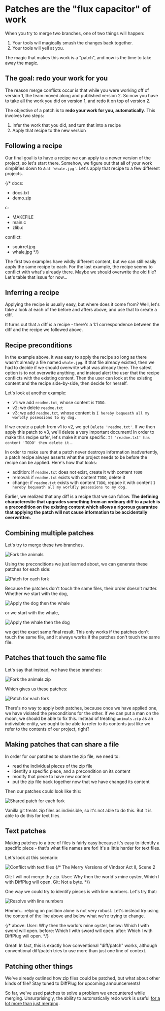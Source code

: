 
# Patches are the "flux capacitor" of work

When you try to merge two branches, one of two things will happen:

1. Your tools will magically smush the changes back together.
2. Your tools will yell at you.

The magic that makes this work is a "patch", and now is the time to take away the magic.

## The goal: redo your work for you

The reason merge conflicts occur is that while you were working off of version 1, the team moved along and published version 2.  So now you have to take all the work you did on version 1, and redo it on top of version 2.

The objective of a patch is to **redo your work for you, automatically**.  This involves two steps:

1. Infer the work that you did, and turn that into a recipe
2. Apply that recipe to the new version

## Following a recipe

Our final goal is to have a recipe we can apply to a newer version of the project, so let's start there.  Somehow, we figure out that all of your work simplifies down to `Add 'whale.jpg'`.  Let's apply that recipe to a few different projects.

<RecipeFollowTable />

{/*
docs:
- docs.txt
- demo.zip

c:
- MAKEFILE
- main.c
- zlib.c

conflict:
- squirrel.jpg
- whale.jpg
*/}

The first two examples have wildly different content, but we can still easily apply the same recipe to each.  For the last example, the recipe seems to conflict with what's already there.  Maybe we should overwrite the old file?  Let's table that issue for now...

## Inferring a recipe

Applying the recipe is usually easy, but where does it come from?  Well, let's take a look at each of the before and afters above, and use that to create a diff.

<RecipeInferTable />

It turns out that a diff *is* a recipe - there's a 1:1 correspondence between the diff and the recipe we followed above.

## Recipe preconditions

In the example above, it was easy to apply the recipe so long as there wasn't already a file named `whale.jpg`.  If that file already existed, then we had to decide if we should overwrite what was already there.  The safest option is to not overwrite anything, and instead alert the user that the recipe conflicts with the existing content.  Then the user can look at the existing content and the recipe side-by-side, then decide for herself.

Let's look at another example:

- v1: we add `readme.txt`, whose content is `TODO`.
- v2: we delete `readme.txt`
- v3: we add `readme.txt`, whose content is `I hereby bequeath all my worldly posessions to my dog.`

If we create a patch from v1 to v2, we get `Delete 'readme.txt'`.  If we then apply this patch to v3, we'll delete a very important document!  In order to make this recipe safer, let's make it more specific: `If 'readme.txt' has content 'TODO' then delete it.`.

In order to make sure that a patch never destroys information inadvertently, a patch recipe always asserts what the project needs to be before the recipe can be applied.  Here's how that looks:

- addition: if `readme.txt` does not exist, create it with content `TODO`
- removal: if `readme.txt` exists with content `TODO`, delete it
- change: if `readme.txt` exists with content `TODO`, repace it with content `I hereby bequeath all my worldly posessions to my dog.`

Earlier, we realized that any diff is a recipe that we can follow.  **The defining characterestic that upgrades something from an ordinary diff to a patch is a precondition on the existing content which allows a rigorous guarantee that applying the patch will not cause information to be accidentally overwritten.**

## Combining multiple patches

Let's try to merge these two branches.

![Fork the animals](time-travel/patch/animals-split.png)

Using the preconditions we just learned about, we can generate these patches for each side:

![Patch for each fork](time-travel/patch/animals-patch.png)

Because the patches don't touch the same files, their order doesn't matter.  Whether we start with the dog,

![Apply the dog then the whale](time-travel/patch/patch-dog-then-whale.png)

or we start with the whale,

![Apply the whale then the dog](time-travel/patch/patch-whale-then-dog.png)

we get the exact same final result.  This only works if the patches don't touch the same file, and it always works if the patches don't touch the same file.

## Patches that touch the same file

Let's say that instead, we have these branches:

![Fork the animals.zip](time-travel/patch/zip-animals-split.png)

Which gives us these patches:

![Patch for each fork](time-travel/patch/zip-animals-patch.png)

There's no way to apply both patches, because once we have applied one, we have violated the preconditions for the other.  If we can put a man on the moon, we should be able to fix this.  Instead of treating `animals.zip` as an indivisible entity, we ought to be able to refer to its contents just like we refer to the contents of our project, right?

## Making patches that can share a file

In order for our patches to share the zip file, we need to:

- read the individual pieces of the zip file
- identify a specific piece, and a precondition on its content
- modify that piece to have new content
- put the zip file back together now that we have changed its content

Then our patches could look like this:

![Shared patch for each fork](time-travel/patch/zip-animals-patch-shared.png)

Vanilla git treats zip files as indivisible, so it's not able to do this.  But it is able to do this for text files.

## Text patches

Making patches to a tree of files is fairly easy because it's easy to identify a specific piece - that's what file names are for!  It's a little harder for text files.

Let's look at this scenario:

![Conflict with text files](time-travel/patch/TODO.png)
{/*
The Merry Versions of Vindsor
Act II, Scene 2

Git: I will not merge thy zip.
User: Why then the world's mine oyster,
	Which I with DiffPlug will open.
Git: Not a byte.
*/}

One way we could try to identify pieces is with line numbers.  Let's try that:

![Resolve with line numbers](time-travel/patch/TODO.png)

Hmmm... relying on position alone is not very robust.  Let's instead try using the content of the line above and below what we're trying to change.

{/*
above: User: Why then the world's mine oyster,
below:      Which I with sword will open.
before:      Which I with sword will open.
after:      Which I with DiffPlug will open.
*/}

Great!  In fact, this is exactly how conventional "diff/patch" works, although conventional diff/patch tries to use more than just one line of context.

## Patching other things

We've already outlined how zip files could be patched, but what about other kinds of file?  Stay tuned to DiffPlug for upcoming announcements!

So far, we've used patches to solve a problem we encountered while merging.  Unsurprisingly, the ability to automatically redo work is useful [for a lot more than just merging](/time-travel/cherry-pick-and-rebase).
